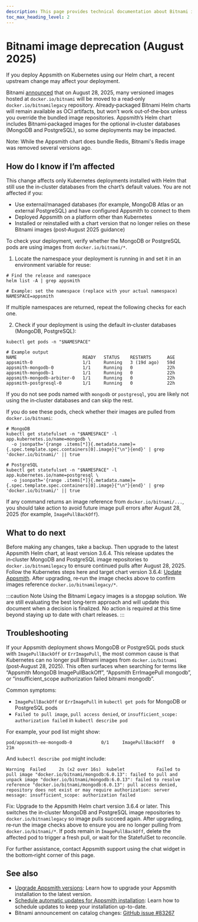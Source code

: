 ```yaml
---
description: This page provides technical documentation about Bitnami image deprecation happening August 2025 and how to adjust deployment if necessary.
toc_max_heading_level: 2
---
```



# Bitnami image deprecation (August 2025)

If you deploy Appsmith on Kubernetes using our Helm chart, a recent upstream change may affect your deployment.

Bitnami [announced](https://github.com/bitnami/containers/issues/83267) that on August 28, 2025, many versioned images hosted at `docker.io/bitnami` will be moved to a read‑only `docker.io/bitnamilegacy` repository. Already‑packaged Bitnami Helm charts will remain available as OCI artifacts, but won’t work out‑of‑the‑box unless you override the bundled image repositories. Appsmith’s Helm chart includes Bitnami‑packaged images for the optional in‑cluster databases (MongoDB and PostgreSQL), so some deployments may be impacted.

Note: While the Appsmith chart does bundle Redis, Bitnami's Redis image was removed several versions ago.

## How do I know if I’m affected

This change affects only Kubernetes deployments installed with Helm that still use the in‑cluster databases from the chart’s default values. You are not affected if you:

- Use external/managed databases (for example, MongoDB Atlas or an external PostgreSQL) and have configured Appsmith to connect to them
- Deployed Appsmith on a platform other than Kubernetes
- Installed or reinstalled with a chart version that no longer relies on these Bitnami images (post‑August 2025 guidance)

To check your deployment, verify whether the MongoDB or PostgreSQL pods are using images from `docker.io/bitnami/*`.

1. Locate the namespace your deployment is running in and set it in an environment variable for reuse:

```
# Find the release and namespace
helm list -A | grep appsmith

# Example: set the namespace (replace with your actual namespace)
NAMESPACE=appsmith
```

If multiple namespaces are returned, repeat the following checks for each one.

2. Check if your deployment is using the default in‑cluster databases (MongoDB, PostgreSQL):

```
kubectl get pods -n "$NAMESPACE"

# Example output
NAME                         READY   STATUS    RESTARTS      AGE
appsmith-0                   1/1     Running   3 (19d ago)   59d
appsmith-mongodb-0           1/1     Running   0             22h
appsmith-mongodb-1           1/1     Running   0             22h
appsmith-mongodb-arbiter-0   1/1     Running   0             22h
appsmith-postgresql-0        1/1     Running   0             22h
```

If you do not see pods named with `mongodb` or `postgresql`, you are likely not using the in‑cluster databases and can skip the rest.

If you do see these pods, check whether their images are pulled from `docker.io/bitnami`:

```
# MongoDB
kubectl get statefulset -n "$NAMESPACE" -l app.kubernetes.io/name=mongodb \
  -o jsonpath='{range .items[*]}{.metadata.name}={.spec.template.spec.containers[0].image}{"\n"}{end}' | grep 'docker.io/bitnami/' || true

# PostgreSQL
kubectl get statefulset -n "$NAMESPACE" -l app.kubernetes.io/name=postgresql \
  -o jsonpath='{range .items[*]}{.metadata.name}={.spec.template.spec.containers[0].image}{"\n"}{end}' | grep 'docker.io/bitnami/' || true

```

If any command returns an image reference from `docker.io/bitnami/...`, you should take action to avoid future image pull errors after August 28, 2025 (for example, `ImagePullBackOff`).

## What to do next

Before making any changes, take a backup. Then upgrade to the latest Appsmith Helm chart, at least version 3.6.4. This release updates the in‑cluster MongoDB and PostgreSQL image repositories to `docker.io/bitnamilegacy` to ensure continued pulls after August 28, 2025. Follow the Kubernetes steps here and target chart version 3.6.4: [Update Appsmith](/getting-started/setup/instance-management/update-appsmith?current-platform-type=kubernetes). After upgrading, re‑run the image checks above to confirm images reference `docker.io/bitnamilegacy/*`.

:::caution Note
Using the Bitnami Legacy images is a stopgap solution. We are still evaluating the best long‑term approach and will update this document when a decision is finalized. No action is required at this time beyond staying up to date with chart releases.
:::

## Troubleshooting

If your Appsmith deployment shows MongoDB or PostgreSQL pods stuck with `ImagePullBackOff` or `ErrImagePull`, the most common cause is that Kubernetes can no longer pull Bitnami images from `docker.io/bitnami` (post‑August 28, 2025). This often surfaces when searching for terms like “Appsmith MongoDB ImagePullBackOff”, “Appsmith ErrImagePull mongodb”, or “insufficient_scope authorization failed bitnami mongodb”.

Common symptoms:

- `ImagePullBackOff` or `ErrImagePull` in `kubectl get pods` for MongoDB or PostgreSQL pods
- `Failed to pull image`, `pull access denied`, or `insufficient_scope: authorization failed` in `kubectl describe pod`

For example, your pod list might show:

```
pod/appsmith-ee-mongodb-0           0/1     ImagePullBackOff   0              21m
```

And `kubectl describe pod` might include:

```
Warning  Failed     2s (x2 over 16s)  kubelet            Failed to pull image "docker.io/bitnami/mongodb:6.0.13": failed to pull and unpack image "docker.io/bitnami/mongodb:6.0.13": failed to resolve reference "docker.io/bitnami/mongodb:6.0.13": pull access denied, repository does not exist or may require authorization: server message: insufficient_scope: authorization failed
```

Fix: Upgrade to the Appsmith Helm chart version 3.6.4 or later. This switches the in‑cluster MongoDB and PostgreSQL image repositories to `docker.io/bitnamilegacy` so image pulls succeed again. After upgrading, re‑run the image checks above to ensure you are no longer pulling from `docker.io/bitnami/*`. If pods remain in `ImagePullBackOff`, delete the affected pod to trigger a fresh pull, or wait for the StatefulSet to reconcile.

For further assistance, contact Appsmith support using the chat widget in the bottom‑right corner of this page.

## See also

- [Upgrade Appsmith versions](/getting-started/setup/instance-management/update-appsmith): Learn how to upgrade your Appsmith installation to the latest version.
- [Schedule automatic updates for Appsmith installation](/getting-started/setup/instance-management/maintenance-window): Learn how to schedule updates to keep your installation up-to-date.
 - Bitnami announcement on catalog changes: [GitHub issue #83267](https://github.com/bitnami/containers/issues/83267)